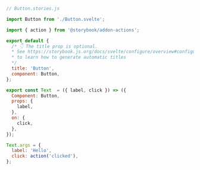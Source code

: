 ```js
// Button.stories.js

import Button from './Button.svelte';

import { action } from '@storybook/addon-actions';

export default {
  /* 👇 The title prop is optional.
  * See https://storybook.js.org/docs/svelte/configure/overview#configure-story-loading
  * to learn how to generate automatic titles
  */
  title: 'Button',
  component: Button,
};

export const Text  = ({ label, click }) => ({
  Component: Button,
  props: {
    label,
  },
  on: {
    click,
  },
});

Text.args = {
  label: 'Hello',
  click: action('clicked'),
};
```